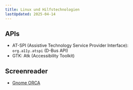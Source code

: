 ```yaml
---
title: Linux und Hilfstechnologien
lastUpdated: 2025-04-14
---
```


## APIs

- AT-SPI (Assistive Technology Service Provider Interface): `org.a11y.atspi` (D-Bus API)
- GTK: Atk (Accessibility Toolkit)

## Screenreader

- [Gnome ORCA](https://orca.gnome.org/)
